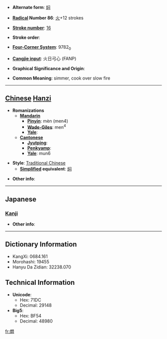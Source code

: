 * '''Alternate form''': [[焖]]

* '''[[Wiktionary:Chinese radical index| Radical]] Number 86''': [[Wiktionary:Chinese radical index 火|火]]+12 strokes

* '''[[Wiktionary:Chinese total strokes index|Stroke number]]''': [[Wiktionary:Chinese total strokes index 16|16]]

* '''Stroke order''': 

* '''[[Wiktionary:Chinese four corner index|Four-Corner System]]''': 9782<sub>0</sub>

* '''[[Wiktionary:Chinese Cangjie index|Cangjie input]]''': 火日弓心 (FANP)

* '''Graphical Significance and Origin''': 

* '''Common Meaning''': simmer, cook over slow fire

----

== [[Chinese]] [[Hanzi]] ==

* '''Romanizations'''
** '''[[Mandarin]]'''
*** '''[[Pinyin]]''': mèn (men4)
*** '''[[Wade-Giles]]''': men<sup>4</sup>
*** '''[[Yale]]''': 
** '''[[Cantonese]]'''
*** '''[[Jyutping]]''':
*** '''[[Penkyamp]]''': 
*** '''[[Yale]]''': mun6

* '''Style''': [[Traditional Chinese]] 
** '''[[Simplified Chinese|Simplified]] equivalent''': [[焖]]

* '''Other info''': 

----

==Japanese==
===[[Kanji]]===
{{kanji|on readings=[[もん]] (mon)
|kun readings=
}}

* '''Other info''':  

----

== Dictionary Information ==

* KangXi: 0684.161
* Morohashi: 19455
* Hanyu Da Zidian: 32238.070

== Technical Information ==

* '''Unicode''':
** Hex: 71DC
** Decimal: 29148
* '''Big5''':
** Hex: BF54
** Decimal: 48980

[[fr:燜]]